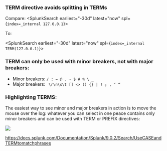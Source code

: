 
### TERM directive avoids splitting in TERMs 

Compare: 
<SplunkSearch earliest="-30d" latest="now" spl={`index=_internal 127.0.0.1`}>
</SplunkSearch>

To: 

<SplunkSearch earliest="-30d" latest="now" spl={`index=_internal TERM(127.0.0.1)`}>
</SplunkSearch>

### TERM can only be used with minor breakers, not with major breakers: 

* Minor breakers: `/ : = @ . - $ # % \ _ `
* Major breakers: `` \r\n\s\t [] <> () {} | ! ; ‚ ‘ “``

### Highlighting TERMS: 
The easiest way to see minor and major breakers in action is to move the mouse over the log: 
whatever you can select in one peace contains only minor breakers and can be used with TERM or PREFIX directives:

![](/static/app/splunk4champions2/images/highlight_terms.gif)

https://docs.splunk.com/Documentation/Splunk/9.0.2/Search/UseCASEandTERMtomatchphrases